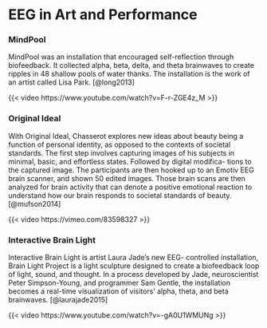 # EEG in Art and Performance

### MindPool

MindPool was an installation that encouraged self-reflection through biofeedback. It collected alpha, beta, delta, and theta brainwaves to create ripples in 48 shallow pools of water thanks. The installation is the work of an artist called Lisa Park. [@long2013]

{{< video https://www.youtube.com/watch?v=F-r-ZGE4z_M >}}

### Original Ideal

With Original Ideal, Chasserot explores new ideas about beauty being a function of personal identity, as opposed to the contexts of societal standards. The first step involves capturing images of his subjects in minimal, basic, and effortless states. Followed by digital modifica- tions to the captured image. The participants are then hooked up to an Emotiv EEG brain scanner, and shown 50 edited images. Those brain scans are then analyzed for brain activity that can denote a positive emotional reaction to understand how our brain responds to societal standards of beauty. [@mufson2014]

{{< video https://vimeo.com/83598327 >}}

### Interactive Brain Light

Interactive Brain Light is artist Laura Jade’s new EEG- controlled installation, Brain Light Project is a light sculpture designed to create a biofeedback loop of light, sound, and thought. In a process developed by Jade, neuroscientist Peter Simpson-Young, and programmer Sam Gentle, the installation becomes a real-time visualization of visitors’ alpha, theta, and beta brainwaves. [@laurajade2015]

{{< video https://www.youtube.com/watch?v=-gA0U1WMUNg >}}
